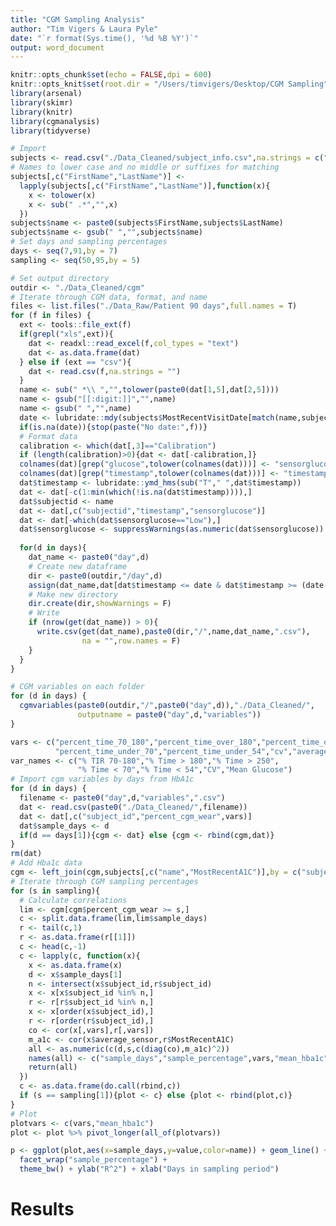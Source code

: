 ```yaml
---
title: "CGM Sampling Analysis"
author: "Tim Vigers & Laura Pyle"
date: "`r format(Sys.time(), '%d %B %Y')`"
output: word_document
---
```


```r
knitr::opts_chunk$set(echo = FALSE,dpi = 600)
knitr::opts_knit$set(root.dir = "/Users/timvigers/Desktop/CGM Sampling")
library(arsenal)
library(skimr)
library(knitr)
library(cgmanalysis)
library(tidyverse)
```

```r
# Import
subjects <- read.csv("./Data_Cleaned/subject_info.csv",na.strings = c("","(-)"))
# Names to lower case and no middle or suffixes for matching
subjects[,c("FirstName","LastName")] <- 
  lapply(subjects[,c("FirstName","LastName")],function(x){
    x <- tolower(x)
    x <- sub(" .*","",x)
  })
subjects$name <- paste0(subjects$FirstName,subjects$LastName)
subjects$name <- gsub(" ","",subjects$name)
# Set days and sampling percentages
days <- seq(7,91,by = 7)
sampling <- seq(50,95,by = 5)
```

```r
# Set output directory
outdir <- "./Data_Cleaned/cgm"
# Iterate through CGM data, format, and name
files <- list.files("./Data_Raw/Patient 90 days",full.names = T)
for (f in files) {
  ext <- tools::file_ext(f)
  if(grepl("xls",ext)){
    dat <- readxl::read_excel(f,col_types = "text")
    dat <- as.data.frame(dat)
  } else if (ext == "csv"){
    dat <- read.csv(f,na.strings = "")
  }
  name <- sub(" *\\ ","",tolower(paste0(dat[1,5],dat[2,5])))
  name <- gsub("[[:digit:]]","",name)
  name <- gsub(" ","",name)
  date <- lubridate::mdy(subjects$MostRecentVisitDate[match(name,subjects$name)])
  if(is.na(date)){stop(paste("No date:",f))}
  # Format data
  calibration <- which(dat[,3]=="Calibration")
  if (length(calibration)>0){dat <- dat[-calibration,]}
  colnames(dat)[grep("glucose",tolower(colnames(dat)))] <- "sensorglucose"
  colnames(dat)[grep("timestamp",tolower(colnames(dat)))] <- "timestamp"
  dat$timestamp <- lubridate::ymd_hms(sub("T"," ",dat$timestamp))
  dat <- dat[-c(1:min(which(!is.na(dat$timestamp)))),]
  dat$subjectid <- name
  dat <- dat[,c("subjectid","timestamp","sensorglucose")]
  dat <- dat[-which(dat$sensorglucose=="Low"),]
  dat$sensorglucose <- suppressWarnings(as.numeric(dat$sensorglucose))
  
  for(d in days){
    dat_name <- paste0("day",d)
    # Create new dataframe
    dir <- paste0(outdir,"/day",d)
    assign(dat_name,dat[dat$timestamp <= date & dat$timestamp >= (date-d),])
    # Make new directory
    dir.create(dir,showWarnings = F)
    # Write
    if (nrow(get(dat_name)) > 0){
      write.csv(get(dat_name),paste0(dir,"/",name,dat_name,".csv"),
                na = "",row.names = F)
    }
  }
}
```

```r
# CGM variables on each folder
for (d in days) {
  cgmvariables(paste0(outdir,"/",paste0("day",d)),"./Data_Cleaned/",
               outputname = paste0("day",d,"variables"))
}
```

```r
vars <- c("percent_time_70_180","percent_time_over_180","percent_time_over_250",
          "percent_time_under_70","percent_time_under_54","cv","average_sensor")
var_names <- c("% TIR 70-180","% Time > 180","% Time > 250",
               "% Time < 70","% Time < 54","CV","Mean Glucose")
# Import cgm variables by days from HbA1c
for (d in days) {
  filename <- paste0("day",d,"variables",".csv")
  dat <- read.csv(paste0("./Data_Cleaned/",filename))
  dat <- dat[,c("subject_id","percent_cgm_wear",vars)]
  dat$sample_days <- d
  if(d == days[1]){cgm <- dat} else {cgm <- rbind(cgm,dat)}
}
rm(dat)
# Add Hba1c data
cgm <- left_join(cgm,subjects[,c("name","MostRecentA1C")],by = c("subject_id" = "name"))
# Iterate through CGM sampling percentages
for (s in sampling){
  # Calculate correlations
  lim <- cgm[cgm$percent_cgm_wear >= s,]
  c <- split.data.frame(lim,lim$sample_days)
  r <- tail(c,1)
  r <- as.data.frame(r[[1]])
  c <- head(c,-1)
  c <- lapply(c, function(x){
    x <- as.data.frame(x)
    d <- x$sample_days[1]
    n <- intersect(x$subject_id,r$subject_id)
    x <- x[x$subject_id %in% n,]
    r <- r[r$subject_id %in% n,]
    x <- x[order(x$subject_id),]
    r <- r[order(r$subject_id),]
    co <- cor(x[,vars],r[,vars])
    m_a1c <- cor(x$average_sensor,r$MostRecentA1C)
    all <- as.numeric(c(d,s,c(diag(co),m_a1c)^2))
    names(all) <- c("sample_days","sample_percentage",vars,"mean_hba1c")
    return(all)
  }) 
  c <- as.data.frame(do.call(rbind,c))
  if (s == sampling[1]){plot <- c} else {plot <- rbind(plot,c)}
}
# Plot
plotvars <- c(vars,"mean_hba1c")
plot <- plot %>% pivot_longer(all_of(plotvars))

p <- ggplot(plot,aes(x=sample_days,y=value,color=name)) + geom_line() + 
  facet_wrap("sample_percentage") + 
  theme_bw() + ylab("R^2") + xlab("Days in sampling period")
```

# Results

